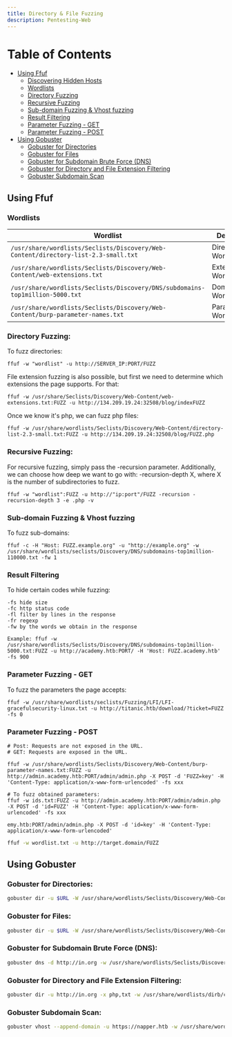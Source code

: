 ```yaml
---
title: Directory & File Fuzzing
description: Pentesting-Web
---
```

# Table of Contents
- [Using Ffuf](#using-ffuf)
  - [Discovering Hidden Hosts](#discovering-hidden-hosts)
  - [Wordlists](#wordlists)
  - [Directory Fuzzing](#directory-fuzzing)
  - [Recursive Fuzzing](#recursive-fuzzing)
  - [Sub-domain Fuzzing & Vhost fuzzing](#sub-domain-fuzzing--vhost-fuzzing)
  - [Result Filtering](#result-filtering)
  - [Parameter Fuzzing - GET](#parameter-fuzzing---get)
  - [Parameter Fuzzing - POST](#parameter-fuzzing---post)
- [Using Gobuster](#using-gobuster)
  - [Gobuster for Directories](#gobuster-for-directories)
  - [Gobuster for Files](#gobuster-for-files)
  - [Gobuster for Subdomain Brute Force (DNS)](#gobuster-for-subdomain-brute-force-dns)
  - [Gobuster for Directory and File Extension Filtering](#gobuster-for-directory-and-file-extension-filtering)
  - [Gobuster Subdomain Scan](#gobuster-subdomain-scan)

## Using Ffuf
### Wordlists
| **Wordlist**   | **Description**   |
| --------------|-------------------|
| `/usr/share/wordlists/Seclists/Discovery/Web-Content/directory-list-2.3-small.txt` | Directory/Page Wordlist |
| `/usr/share/wordlists/Seclists/Discovery/Web-Content/web-extensions.txt` | Extensions Wordlist |
| `/usr/share/wordlists/Seclists/Discovery/DNS/subdomains-top1million-5000.txt` | Domain Wordlist |
| `/usr/share/wordlists/Seclists/Discovery/Web-Content/burp-parameter-names.txt` | Parameters Wordlist |

### Directory Fuzzing:
To fuzz directories: 
```shell 
ffuf -w "wordlist" -u http://SERVER_IP:PORT/FUZZ
```
File extension fuzzing is also possible, but first we need to determine which extensions the page supports. For that:
```shell
ffuf -w /usr/share/Seclists/Discovery/Web-Content/web-extensions.txt:FUZZ -u http://134.209.19.24:32508/blog/indexFUZZ
```
Once we know it's php, we can fuzz php files:
```shell
ffuf -w /usr/share/wordlists/Seclists/Discovery/Web-Content/directory-list-2.3-small.txt:FUZZ -u http://134.209.19.24:32508/blog/FUZZ.php
```

### Recursive Fuzzing:
For recursive fuzzing, simply pass the -recursion parameter. Additionally, we can choose how deep we want to go with: -recursion-depth X, where X is the number of subdirectories to fuzz.
```shell
ffuf -w "wordlist":FUZZ -u http://"ip:port"/FUZZ -recursion -recursion-depth 3 -e .php -v
```

### Sub-domain Fuzzing & Vhost fuzzing
To fuzz sub-domains:
```shell 
ffuf -c -H "Host: FUZZ.example.org" -u "http://example.org" -w /usr/share/wordlists/seclists/Discovery/DNS/subdomains-top1million-110000.txt -fw 1

```
### Result Filtering
To hide certain codes while fuzzing:
```shell
-fs hide size
-fc http status code
-fl filter by lines in the response
-fr regexp
-fw by the words we obtain in the response

Example: ffuf -w /usr/share/wordlists/Seclists/Discovery/DNS/subdomains-top1million-5000.txt:FUZZ -u http://academy.htb:PORT/ -H 'Host: FUZZ.academy.htb' -fs 900
```

### Parameter Fuzzing - GET
To fuzz the parameters the page accepts:
```shell
ffuf -w /usr/share/wordlists/seclists/Fuzzing/LFI/LFI-gracefulsecurity-linux.txt -u http://titanic.htb/download/?ticket=FUZZ -fs 0
```

### Parameter Fuzzing - POST

```shell
# Post: Requests are not exposed in the URL.
# GET: Requests are exposed in the URL.

ffuf -w /usr/share/wordlists/Seclists/Discovery/Web-Content/burp-parameter-names.txt:FUZZ -u http://admin.academy.htb:PORT/admin/admin.php -X POST -d 'FUZZ=key' -H 'Content-Type: application/x-www-form-urlencoded' -fs xxx

# To fuzz obtained parameters:
ffuf -w ids.txt:FUZZ -u http://admin.academy.htb:PORT/admin/admin.php -X POST -d 'id=FUZZ' -H 'Content-Type: application/x-www-form-urlencoded' -fs xxx

emy.htb:PORT/admin/admin.php -X POST -d 'id=key' -H 'Content-Type: application/x-www-form-urlencoded'
```


```bash
ffuf -w wordlist.txt -u http://target.domain/FUZZ
```
## Using Gobuster
### Gobuster for Directories:
```bash
gobuster dir -u $URL -W /usr/share/wordlists/Seclists/Discovery/Web-Content/raft-medium-directories.txt -k -t 30
```

### Gobuster for Files:
```bash
gobuster dir -u $URL -W /usr/share/wordlists/Seclists/Discovery/Web-Content/raft-medium-files.txt -k -t 30
```

### Gobuster for Subdomain Brute Force (DNS):
```bash
gobuster dns -d http://in.org -w /usr/share/wordlists/Seclists/Discovery/DNS/subdomains-top1million-110000.txt -t 30
```

### Gobuster for Directory and File Extension Filtering:
```bash
gobuster dir -u http://in.org -x php,txt -w /usr/share/wordlists/dirb/common.txt
```

### Gobuster Subdomain Scan:

```bash
gobuster vhost --append-domain -u https://napper.htb -w /usr/share/wordlists/Seclists/Discovery/DNS/subdomains-top1million-5000.txt -k
```

